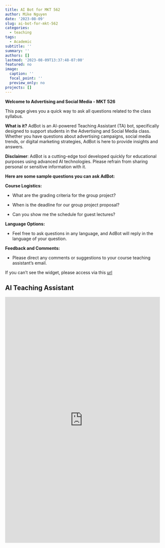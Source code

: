 ```yaml
---
title: AI Bot for MKT 562
author: Mike Nguyen
date: '2023-08-09'
slug: ai-bot-for-mkt-562
categories:
  - teaching
tags:
  - Academic
subtitle: ''
summary: ''
authors: []
lastmod: '2023-08-09T13:37:48-07:00'
featured: no
image:
  caption: ''
  focal_point: ''
  preview_only: no
projects: []
---
```


**Welcome to Advertising and Social Media - MKT 526**

This page gives you a quick way to ask all questions related to the class syllabus.

**What is it?** AdBot is an AI-powered Teaching Assistant (TA) bot, specifically designed to support students in the Advertising and Social Media class. Whether you have questions about advertising campaigns, social media trends, or digital marketing strategies, AdBot is here to provide insights and answers.

**Disclaimer**: AdBot is a cutting-edge tool developed quickly for educational purposes using advanced AI technologies. Please refrain from sharing personal or sensitive information with it.

**Here are some sample questions you can ask AdBot:**

**Course Logistics:**

-   What are the grading criteria for the group project?

-   When is the deadline for our group project proposal?

```{=html}
<!-- -->
```
-   Can you show me the schedule for guest lectures?

**Language Options:**

-   Feel free to ask questions in any language, and AdBot will reply in the language of your question.

**Feedback and Comments:**

-   Please direct any comments or suggestions to your course teaching assistant's email.

If you can't see the widget, please access via this [url](https://widget.getcody.ai/99d9d523-c1dd-4c06-8823-176c69f39d4c)

## AI Teaching Assistant

<iframe src="https://widget.getcody.ai/99d9d523-c1dd-4c06-8823-176c69f39d4c" style="border:0px;" name="codyai" scrolling="no" frameborder="1" marginheight="0" marginwidth="0" height="800px" width="100%" allowfullscreen>

</iframe>
